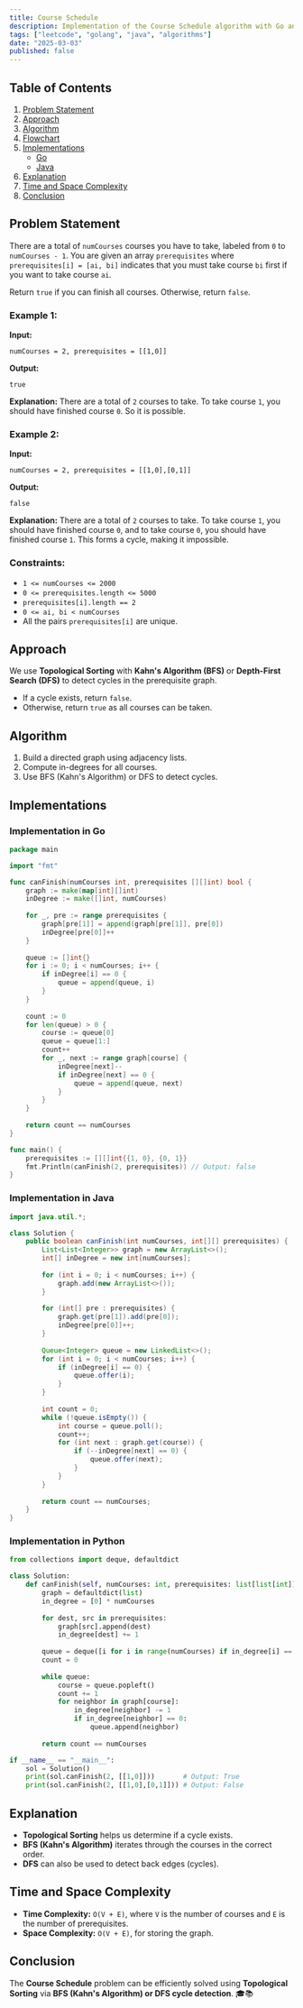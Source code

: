 ```yaml
---
title: Course Schedule
description: Implementation of the Course Schedule algorithm with Go and Java.
tags: ["leetcode", "golang", "java", "algorithms"]
date: "2025-03-03"
published: false
---
```


## Table of Contents

1. [Problem Statement](#problem-statement)
2. [Approach](#approach)
3. [Algorithm](#algorithm)
4. [Flowchart](#flowchart)
5. [Implementations](#implementations)
   - [Go](#implementation-in-go)
   - [Java](#implementation-in-java)
6. [Explanation](#explanation)
7. [Time and Space Complexity](#time-and-space-complexity)
8. [Conclusion](#conclusion)

## Problem Statement

There are a total of `numCourses` courses you have to take, labeled from `0` to `numCourses - 1`. You are given an array `prerequisites` where `prerequisites[i] = [ai, bi]` indicates that you must take course `bi` first if you want to take course `ai`.

Return `true` if you can finish all courses. Otherwise, return `false`.

### Example 1:

**Input:**
```
numCourses = 2, prerequisites = [[1,0]]
```
**Output:**
```
true
```
**Explanation:**
There are a total of `2` courses to take. To take course `1`, you should have finished course `0`. So it is possible.

### Example 2:

**Input:**
```
numCourses = 2, prerequisites = [[1,0],[0,1]]
```
**Output:**
```
false
```
**Explanation:**
There are a total of `2` courses to take. To take course `1`, you should have finished course `0`, and to take course `0`, you should have finished course `1`. This forms a cycle, making it impossible.

### Constraints:

- `1 <= numCourses <= 2000`
- `0 <= prerequisites.length <= 5000`
- `prerequisites[i].length == 2`
- `0 <= ai, bi < numCourses`
- All the pairs `prerequisites[i]` are unique.

## Approach

We use **Topological Sorting** with **Kahn's Algorithm (BFS)** or **Depth-First Search (DFS)** to detect cycles in the prerequisite graph.

- If a cycle exists, return `false`.
- Otherwise, return `true` as all courses can be taken.

## Algorithm

1. Build a directed graph using adjacency lists.
2. Compute in-degrees for all courses.
3. Use BFS (Kahn's Algorithm) or DFS to detect cycles.

## Implementations

### Implementation in Go

```go
package main

import "fmt"

func canFinish(numCourses int, prerequisites [][]int) bool {
    graph := make(map[int][]int)
    inDegree := make([]int, numCourses)
    
    for _, pre := range prerequisites {
        graph[pre[1]] = append(graph[pre[1]], pre[0])
        inDegree[pre[0]]++
    }
    
    queue := []int{}
    for i := 0; i < numCourses; i++ {
        if inDegree[i] == 0 {
            queue = append(queue, i)
        }
    }
    
    count := 0
    for len(queue) > 0 {
        course := queue[0]
        queue = queue[1:]
        count++
        for _, next := range graph[course] {
            inDegree[next]--
            if inDegree[next] == 0 {
                queue = append(queue, next)
            }
        }
    }
    
    return count == numCourses
}

func main() {
    prerequisites := [][]int{{1, 0}, {0, 1}}
    fmt.Println(canFinish(2, prerequisites)) // Output: false
}
```

### Implementation in Java

```java
import java.util.*;

class Solution {
    public boolean canFinish(int numCourses, int[][] prerequisites) {
        List<List<Integer>> graph = new ArrayList<>();
        int[] inDegree = new int[numCourses];
        
        for (int i = 0; i < numCourses; i++) {
            graph.add(new ArrayList<>());
        }
        
        for (int[] pre : prerequisites) {
            graph.get(pre[1]).add(pre[0]);
            inDegree[pre[0]]++;
        }
        
        Queue<Integer> queue = new LinkedList<>();
        for (int i = 0; i < numCourses; i++) {
            if (inDegree[i] == 0) {
                queue.offer(i);
            }
        }
        
        int count = 0;
        while (!queue.isEmpty()) {
            int course = queue.poll();
            count++;
            for (int next : graph.get(course)) {
                if (--inDegree[next] == 0) {
                    queue.offer(next);
                }
            }
        }
        
        return count == numCourses;
    }
}
```
### Implementation in Python

```python
from collections import deque, defaultdict

class Solution:
    def canFinish(self, numCourses: int, prerequisites: list[list[int]]) -> bool:
        graph = defaultdict(list)
        in_degree = [0] * numCourses
        
        for dest, src in prerequisites:
            graph[src].append(dest)
            in_degree[dest] += 1
        
        queue = deque([i for i in range(numCourses) if in_degree[i] == 0])
        count = 0
        
        while queue:
            course = queue.popleft()
            count += 1
            for neighbor in graph[course]:
                in_degree[neighbor] -= 1
                if in_degree[neighbor] == 0:
                    queue.append(neighbor)
        
        return count == numCourses

if __name__ == "__main__":
    sol = Solution()
    print(sol.canFinish(2, [[1,0]]))       # Output: True
    print(sol.canFinish(2, [[1,0],[0,1]])) # Output: False
```


## Explanation

- **Topological Sorting** helps us determine if a cycle exists.
- **BFS (Kahn's Algorithm)** iterates through the courses in the correct order.
- **DFS** can also be used to detect back edges (cycles).

## Time and Space Complexity

- **Time Complexity:** `O(V + E)`, where `V` is the number of courses and `E` is the number of prerequisites.
- **Space Complexity:** `O(V + E)`, for storing the graph.

## Conclusion

The **Course Schedule** problem can be efficiently solved using **Topological Sorting** via **BFS (Kahn's Algorithm) or DFS cycle detection**. 🎓📚

